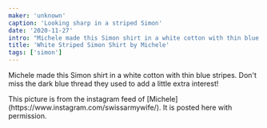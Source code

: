 ```yaml
---
maker: 'unknown'
caption: 'Looking sharp in a striped Simon'
date: '2020-11-27'
intro: "Michele made this Simon shirt in a white cotton with thin blue stripes. Don't miss the dark blue thread they used to add a little extra interest!"
title: 'White Striped Simon Shirt by Michele'
tags: ['simon']
---
```


<!-- truncate -->

Michele made this Simon shirt in a white cotton with thin blue stripes. Don't miss the dark blue thread they used to add a little extra interest!

<Note>
  This picture is from the instagram feed of [Michele](https://www.instagram.com/swissarmywife/). It
  is posted here with permission.
</Note>
